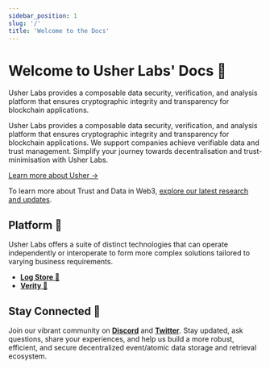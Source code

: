 ```yaml
---
sidebar_position: 1
slug: '/'
title: 'Welcome to the Docs'
---
```


# Welcome to Usher Labs' Docs 📘

Usher Labs provides a composable data security, verification, and analysis platform that ensures cryptographic integrity and transparency for blockchain applications.

Usher Labs provides a composable data security, verification, and analysis platform that ensures cryptographic integrity and transparency for blockchain applications.
We support companies achieve verifiable data and trust management. Simplify your journey towards decentralisation and trust-minimisation with Usher Labs.

[Learn more about Usher →](https://usher.so/)

To learn more about Trust and Data in Web3, [explore our latest research and updates](/papers).

## Platform 🧬

Usher Labs offers a suite of distinct technologies that can operate independently or interoperate to form more complex solutions tailored to varying business requirements.

- [**Log Store 🧶**](./logstore/network/quick-start/guide.mdx)
- [**Verity 🧪**](./verity/introduction.mdx)

## Stay Connected 💬

Join our vibrant community on **[Discord](https://go.usher.so/discord)** and **[Twitter](https://twitter.com/usher_web3)**. Stay updated, ask questions, share your experiences, and help us build a more robust, efficient, and secure decentralized event/atomic data storage and retrieval ecosystem.
